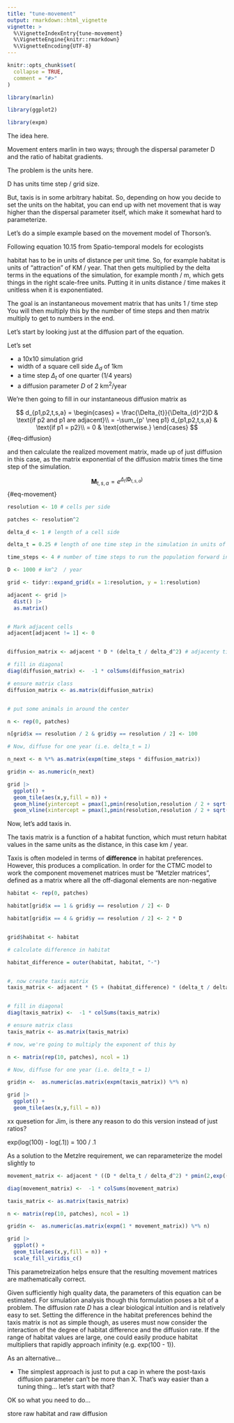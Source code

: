 ```yaml
---
title: "tune-movement"
output: rmarkdown::html_vignette
vignette: >
  %\VignetteIndexEntry{tune-movement}
  %\VignetteEngine{knitr::rmarkdown}
  %\VignetteEncoding{UTF-8}
---
```


```r
knitr::opts_chunk$set(
  collapse = TRUE,
  comment = "#>"
)
```

```r
library(marlin)

library(ggplot2)

library(expm)
```


The idea here. 

Movement enters marlin in two ways; through the dispersal parameter D and the ratio of habitat gradients. 

The problem is the units here. 

D has units time step / grid size. 

But, taxis is in some arbitrary habitat. So, depending on how you decide to set the units on the habitat, you can end up with net movement that is way higher than the dispersal parameter itself, which make it somewhat hard to parameterize. 

Let's do a simple example based on the movement model of Thorson's. 


Following equation 10.15 from Spatio-temporal models for ecologists

habitat has to be in units of distance per unit time. So, for example habitat is units of "attraction" of KM / year. That then gets multiplied by the delta terms in the equations of the simulation, for example month / m, which gets things in the right scale-free units. Putting it in units distance / time makes it unitless when it is exponentiated. 

The goal is an instantaneous movement matrix that has units 1 / time step You will then multiply this by the number of time steps and then matrix multiply to get to numbers in the end. 

Let's start by looking just at the diffusion part of the equation. 

Let's set

  * a 10x10 simulation grid
  * width of a square cell side $\Delta_d$ of 1km
  * a time step $\Delta_t$ of one quarter (1/4 years)
  * a diffusion parameter *D* of 2 km^2^/year
  
We're then going to fill in our instantaneous diffusion matrix as

$$ 
d_{p1,p2,t,s,a} = \begin{cases}
      = \frac{\Delta_{t}}{\Delta_{d}^2}D & \text{if p2 and p1 are adjacent}\\
     = -\sum_{p' \neq p1} d_{p1,p2,t,s,a} & \text{if p1 = p2}\\
     = 0 & \text{otherwise.}
\end{cases}
$$ {#eq-diffusion}

and then calculate the realized movement matrix, made up of just diffusion in this case, as the matrix exponential of the diffusion matrix times the time step of the simulation. 

$$
\boldsymbol{M}_{t,s,a} = e^{\Delta_{t}(\boldsymbol{D}_{t,s,a})} 
$$ {#eq-movement}


```r

resolution <- 10 # cells per side

patches <- resolution^2

delta_d <- 1 # length of a cell side

delta_t = 0.25 # length of one time step in the simulation in units of years 

time_steps <- 4 # number of time steps to run the population forward in in units of delta_t 

D <- 1000 # km^2  / year

grid <- tidyr::expand_grid(x = 1:resolution, y = 1:resolution)

adjacent <- grid |> 
  dist() |> 
  as.matrix()


# Mark adjacent cells
adjacent[adjacent != 1] <- 0


diffusion_matrix <- adjacent * D * (delta_t / delta_d^2) # adjacenty times diffusion rate times simulation units

# fill in diagonal
diag(diffusion_matrix) <-  -1 * colSums(diffusion_matrix)

# ensure matrix class
diffusion_matrix <- as.matrix(diffusion_matrix)


# put some animals in around the center

n <- rep(0, patches)

n[grid$x == resolution / 2 & grid$y == resolution / 2] <- 100

# Now, diffuse for one year (i.e. delta_t = 1) 

n_next <- n %*% as.matrix(expm(time_steps * diffusion_matrix))

grid$n <- as.numeric(n_next)

grid |> 
  ggplot() + 
  geom_tile(aes(x,y,fill = n)) + 
  geom_hline(yintercept = pmax(1,pmin(resolution,resolution / 2 + sqrt(D) * c(1,-1 ))), color = "red") +
  geom_vline(xintercept = pmax(1,pmin(resolution,resolution / 2 + sqrt(D)  * c(1, -1))), color = "red")


```

Now, let's add taxis in. 

The taxis matrix is a function of a habitat function, which must return habitat values in the same units as the distance, in this case km / year. 

Taxis is often modeled in terms of **difference** in habitat preferences. However, this produces a complication. In order for the CTMC model to work the component movemenet matrices must be "Metzler matrices", defined as a matrix where all the off-diagonal elements are non-negative




```r

habitat <- rep(0, patches)

habitat[grid$x == 1 & grid$y == resolution / 2] <- D

habitat[grid$x == 4 & grid$y == resolution / 2] <- 2 * D


grid$habitat <- habitat

# calculate difference in habitat

habitat_difference = outer(habitat, habitat, "-")


#, now create taxis matrix
taxis_matrix <- adjacent * (5 + (habitat_difference) * (delta_t / delta_d))  # adjacency times taxis matrix 


# fill in diagonal
diag(taxis_matrix) <-  -1 * colSums(taxis_matrix)

# ensure matrix class
taxis_matrix <- as.matrix(taxis_matrix)

# now, we're going to multiply the exponent of this by 

n <- matrix(rep(10, patches), ncol = 1)

# Now, diffuse for one year (i.e. delta_t = 1) 

grid$n <-  as.numeric(as.matrix(expm(taxis_matrix)) %*% n)

grid |> 
  ggplot() + 
  geom_tile(aes(x,y,fill = n))


```

xx quesetion for Jim, is there any reason to do this version instead of just ratios?

exp(log(100) - log(.1)) = 100 / .1

As a solution to the Metzlre requirement, we can reparameterize the model slightly to 


```r


movement_matrix <- adjacent * ((D * delta_t / delta_d^2) * pmin(2,exp((delta_t * habitat_difference) / delta_d)))

diag(movement_matrix) <-  -1 * colSums(movement_matrix)

taxis_matrix <- as.matrix(taxis_matrix)

n <- matrix(rep(10, patches), ncol = 1)

grid$n <-  as.numeric(as.matrix(expm(1 * movement_matrix)) %*% n)

grid |> 
  ggplot() + 
  geom_tile(aes(x,y,fill = n)) + 
  scale_fill_viridis_c()


```

This parametreization helps ensure that the resulting movement matrices are mathematically correct. 

Given sufficiently high quality data, the parameters of this equation can be estimated. For simulation analysis though this formulation poses a bit of a problem. The diffusion rate *D* has a clear biological intuition and is relatively easy to set. Setting the difference in the habitat preferences behind the taxis matrix is not as simple though, as useres must now consider the interaction of the degree of habitat difference and the diffusion rate. If the range of habitat values are large, one could easily produce habitat multipliers that rapidly approach infinity (e.g. exp(100 - 1)). 

As an alternative...

- The simplest approach is just to put a cap in where the post-taxis diffusion parameter can't be more than X. That's way easier than a tuning thing... let's start with that?


OK so what you need to do... 

store raw habitat and raw diffusion


